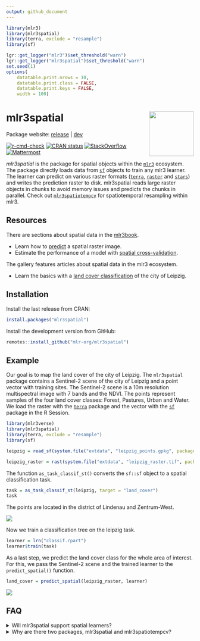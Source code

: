 ```yaml
---
output: github_document
---
```


```r
library(mlr3)
library(mlr3spatial)
library(terra, exclude = "resample")
library(sf)

lgr::get_logger("mlr3")$set_threshold("warn")
lgr::get_logger("mlr3spatial")$set_threshold("warn")
set.seed(1)
options(
    datatable.print.nrows = 10,
    datatable.print.class = FALSE,
    datatable.print.keys = FALSE,
    width = 100)
```

# mlr3spatial <img src="man/figures/logo.png" align="right" width = "120" />

Package website: [release](https://mlr3spatial.mlr-org.com/) | [dev](https://mlr3spatial.mlr-org.com/dev/)

<!-- badges: start -->
[![r-cmd-check](https://github.com/mlr-org/mlr3spatial/actions/workflows/r-cmd-check.yml/badge.svg)](https://github.com/mlr-org/mlr3spatial/actions/workflows/r-cmd-check.yml)
[![CRAN status](https://www.r-pkg.org/badges/version/mlr3spatial)](https://CRAN.R-project.org/package=mlr3spatial)
[![StackOverflow](https://img.shields.io/badge/stackoverflow-mlr3-orange.svg)](https://stackoverflow.com/questions/tagged/mlr3)
[![Mattermost](https://img.shields.io/badge/chat-mattermost-orange.svg)](https://lmmisld-lmu-stats-slds.srv.mwn.de/mlr_invite/)
<!-- badges: end -->

*mlr3spatial* is the package for spatial objects within the [`mlr3`](https://mlr-org.com) ecosystem.
The package directly loads data from [`sf`](https://CRAN.R-project.org/package=sf) objects to train any mlr3 learner.
The learner can predict on various raster formats ([`terra`](https://CRAN.R-project.org/package=terra), [`raster`](https://CRAN.R-project.org/package=raster) and [`stars`](https://CRAN.R-project.org/package=stars)) and writes the prediction raster to disk.
mlr3spatial reads large raster objects in chunks to avoid memory issues and predicts the chunks in parallel.
Check out [`mlr3spatiotempcv`](https://github.com/mlr-org/mlr3spatiotempcv) for spatiotemporal resampling within mlr3.

## Resources

There are sections about spatial data in the [mlr3book](https://mlr3book.mlr-org.com).

* Learn how to [predict](https://mlr3book.mlr-org.com/special.html#sec-spatial-prediction) a spatial raster image.
* Estimate the performance of a model with [spatial cross-validation](https://mlr3book.mlr-org.com/special.html#spatiotemp-cv).

The gallery features articles about spatial data in the mlr3 ecosystem.

* Learn the basics with a [land cover classification](https://mlr-org.com/gallery/technical/2023-02-27-land-cover-classification/) of the city of Leipzig.

## Installation

Install the last release from CRAN:

```r
install.packages("mlr3spatial")
```

Install the development version from GitHub:

```r
remotes::install_github("mlr-org/mlr3spatial")
```

## Example

Our goal is to map the land cover of the city of Leipzig.
The `mlr3spatial` package contains a Sentinel-2 scene of the city of Leipzig and a point vector with training sites.
The Sentinel-2 scene is a 10m resolution multispectral image with 7 bands and the NDVI.
The points represent samples of the four land cover classes: Forest, Pastures, Urban and Water.
We load the raster with the [`terra`](https://CRAN.R-project.org/package=terra) package and the vector with the [`sf`](https://CRAN.R-project.org/package=sf) package in the R Session.

```r
library(mlr3verse)
library(mlr3spatial)
library(terra, exclude = "resample")
library(sf)

leipzig = read_sf(system.file("extdata", "leipzig_points.gpkg", package = "mlr3spatial"), stringsAsFactors = TRUE)

leipzig_raster = rast(system.file("extdata", "leipzig_raster.tif", package = "mlr3spatial"))
```

The function `as_task_classif_st()` converts the `sf::sf` object to a spatial classification task.

```r
task = as_task_classif_st(leipzig, target = "land_cover")
task
```

The points are located in the district of Lindenau and Zentrum-West.

<img src="man/figures/sentinel.png" />

Now we train a classification tree on the leipzig task.

```r
learner = lrn("classif.rpart")
learner$train(task)
```

As a last step, we predict the land cover class for the whole area of interest.
For this, we pass the Sentinel-2 scene and the trained learner to the `predict_spatial()` function.

```r
land_cover = predict_spatial(leipzig_raster, learner)
```

<img src="man/figures/land_cover.png" />

## FAQ

<details>
  <summary>Will mlr3spatial support spatial learners?</summary>
  <br>
 Eventually. It is not yet clear whether these would live in mlr3extralearners or in mlr3spatial.
 So far there are none yet.
</details>

<details>
  <summary>Why are there two packages, mlr3spatial and mlr3spatiotempcv?</summary>
  <br>
  mlr3spatiotempcv is solely devoted to resampling techniques.
  There are quite a few and keeping packages small is one of the development philosophies of the mlr3 framework.
  Also back in the days when mlr3spatiotempcv was developed, it was not yet clear how we want to structure additional spatial components such as prediction support for spatial classes and so on.
</details>
